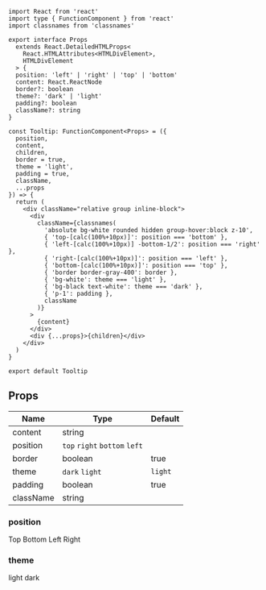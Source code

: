 
```tsx title="components/Tooltip/index.tsx"
import React from 'react'
import type { FunctionComponent } from 'react'
import classnames from 'classnames'

export interface Props
  extends React.DetailedHTMLProps<
    React.HTMLAttributes<HTMLDivElement>,
    HTMLDivElement
  > {
  position: 'left' | 'right' | 'top' | 'bottom'
  content: React.ReactNode
  border?: boolean
  theme?: 'dark' | 'light'
  padding?: boolean
  className?: string
}

const Tooltip: FunctionComponent<Props> = ({
  position,
  content,
  children,
  border = true,
  theme = 'light',
  padding = true,
  className,
  ...props
}) => {
  return (
    <div className="relative group inline-block">
      <div
        className={classnames(
          'absolute bg-white rounded hidden group-hover:block z-10',
          { 'top-[calc(100%+10px)]': position === 'bottom' },
          { 'left-[calc(100%+10px)] -bottom-1/2': position === 'right' },
          { 'right-[calc(100%+10px)]': position === 'left' },
          { 'bottom-[calc(100%+10px)]': position === 'top' },
          { 'border border-gray-400': border },
          { 'bg-white': theme === 'light' },
          { 'bg-black text-white': theme === 'dark' },
          { 'p-1': padding },
          className
        )}
      >
        {content}
      </div>
      <div {...props}>{children}</div>
    </div>
  )
}

export default Tooltip
```

## Props

| Name                 | Type                          | Default |
| -------------------- | ----------------------------- | ------- |
| content<Required />  | string                        |         |
| position<Required /> | `top` `right` `bottom` `left` |         |
| border               | boolean                       | true    |
| theme                | `dark` `light`                | `light` |
| padding              | boolean                       | true    |
| className            | string                        |         |

### position

<div className="arrange">
  <Tooltip position="top" content="top">
    Top
  </Tooltip>
  <Tooltip position="bottom" content="bottom">
    Bottom
  </Tooltip>
  <Tooltip position="left" content="left">
    Left
  </Tooltip>
  <Tooltip position="right" content="right">
    Right
  </Tooltip>
</div>

### theme

<div className="arrange">
  <Tooltip position="top" theme="light">
    light
  </Tooltip>
  <Tooltip position="top" theme="dark">
    dark
  </Tooltip>
</div>
